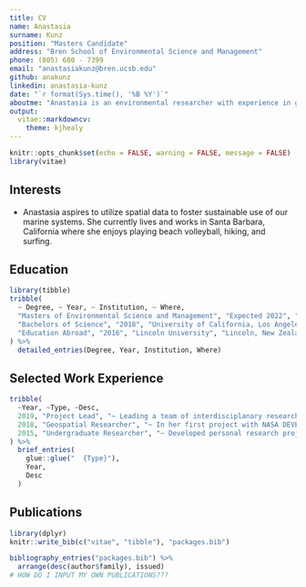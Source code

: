 ```yaml
---
title: CV
name: Anastasia
surname: Kunz
position: "Masters Candidate"
address: "Bren School of Environmental Science and Management"
phone: (805) 680 - 7399
email: "anastasiakunz@bren.ucsb.edu"
github: anakunz
linkedin: anastasia-kunz
date: "`r format(Sys.time(), '%B %Y')`"
aboutme: "Anastasia is an environmental researcher with experience in geospatial science."
output: 
  vitae::markdowncv:
    theme: kjhealy
---
```


```r
knitr::opts_chunk$set(echo = FALSE, warning = FALSE, message = FALSE)
library(vitae)
```

## Interests

 * Anastasia aspires to utilize spatial data to foster sustainable use of our marine systems. She currently lives and works in Santa Barbara, California where she enjoys playing beach volleyball, hiking, and surfing.

## Education

```r
library(tibble)
tribble(
  ~ Degree, ~ Year, ~ Institution, ~ Where,
  "Masters of Environmental Science and Management", "Expected 2022", "Donald Bren School at University of California, Santa Barbara", "Santa Barbara, California",
  "Bachelors of Science", "2018", "University of California, Los Angeles", "Los Angeles, California",
  "Education Abroad", "2016", "Lincoln University", "Lincoln, New Zealand"
) %>% 
  detailed_entries(Degree, Year, Institution, Where)
```

## Selected Work Experience

```r
tribble(
  ~Year, ~Type, ~Desc,
  2019, "Project Lead", "~ Leading a team of interdisciplanary researchers, Anastasia worked under NASA DEVELOP to create an ArcGIS Toolbox to assist the USGS and National Park Service in monitoring harmful eutrophication and resultant algal blooms in Rocky Mountain National Park alpine lakes",
  2018, "Geospatial Researcher", "~ In her first project with NASA DEVELOP, Anastasia worked with the USDA Agricultural Research Service to improve species distribution modeling of crop wild relatives for the National Plant Germplasm System, utilizing NASA Earth observations and European Space Agency satellite imagery.",
  2015, "Undergraduate Researcher", "~ Developed personal research project studying therapeutic strategies combatting toxic ⍺-synuclein oligomers characteristic to Parkinson’s disease contributing to a larger study published in Journal of Neuroscience Research."
) %>% 
  brief_entries(
    glue::glue("  {Type}"),
    Year, 
    Desc
  )
```

## Publications

```r
library(dplyr)
knitr::write_bib(c("vitae", "tibble"), "packages.bib")

bibliography_entries("packages.bib") %>%
  arrange(desc(author$family), issued)
# HOW DO I INPUT MY OWN PUBLICATIONS???
```

